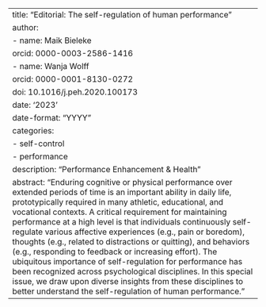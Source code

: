 ---
title: "Editorial: The self-regulation of human performance"
author:
  - name: Maik Bieleke
    orcid: 0000-0003-2586-1416
  - name: Wanja Wolff
    orcid: 0000-0001-8130-0272
doi: 10.1016/j.peh.2020.100173
date: '2023'
date-format: "YYYY"
categories:
  - self-control
  - performance
description: "Performance Enhancement & Health"
abstract: "Enduring cognitive or physical performance over extended periods of time is an important ability in daily life, prototypically required in many athletic, educational, and vocational contexts. A critical requirement for maintaining performance at a high level is that individuals continuously self-regulate various affective experiences (e.g., pain or boredom), thoughts (e.g., related to distractions or quitting), and behaviors (e.g., responding to feedback or increasing effort). The ubiquitous importance of self-regulation for performance has been recognized across psychological disciplines. In this special issue, we draw upon diverse insights from these disciplines to better understand the self-regulation of human performance."
---
